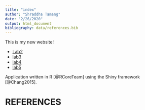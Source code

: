 ```yaml
---
title: "index"
author: "Shraddha Tamang"
date: "2/26/2020"
output: html_document
bibliography: data/references.bib
---
```

This is my new website!

* [Lab2](Lab-2B.html)
* [lab3](lab-3.html)
* [lab4](lab-4.html)
* [lab5](lab-5.html)

Application written in R [@RCoreTeam] using the Shiny framework [@Chang2015].

# REFERENCES

